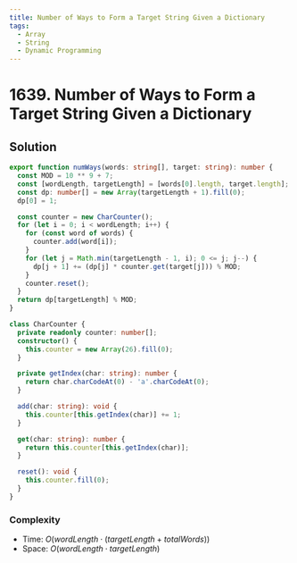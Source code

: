```yaml
---
title: Number of Ways to Form a Target String Given a Dictionary
tags:
  - Array
  - String
  - Dynamic Programming
---
```


# 1639. Number of Ways to Form a Target String Given a Dictionary

<Badges>
  <LevelBadge level="hard" />
  <TopicBadge name="Array" slug="array" />
  <TopicBadge name="String" slug="string" />
  <TopicBadge name="Dynamic Programming" slug="dynamic-programming" />
</Badges>

## Solution

```typescript filename="solution.ts" copy
export function numWays(words: string[], target: string): number {
  const MOD = 10 ** 9 + 7;
  const [wordLength, targetLength] = [words[0].length, target.length];
  const dp: number[] = new Array(targetLength + 1).fill(0);
  dp[0] = 1;

  const counter = new CharCounter();
  for (let i = 0; i < wordLength; i++) {
    for (const word of words) {
      counter.add(word[i]);
    }
    for (let j = Math.min(targetLength - 1, i); 0 <= j; j--) {
      dp[j + 1] += (dp[j] * counter.get(target[j])) % MOD;
    }
    counter.reset();
  }
  return dp[targetLength] % MOD;
}

class CharCounter {
  private readonly counter: number[];
  constructor() {
    this.counter = new Array(26).fill(0);
  }

  private getIndex(char: string): number {
    return char.charCodeAt(0) - 'a'.charCodeAt(0);
  }

  add(char: string): void {
    this.counter[this.getIndex(char)] += 1;
  }

  get(char: string): number {
    return this.counter[this.getIndex(char)];
  }

  reset(): void {
    this.counter.fill(0);
  }
}
```

### Complexity

- Time: $O(wordLength \cdot (targetLength + totalWords))$
- Space: $O(wordLength \cdot targetLength)$

<ProblemLink
  codingSite="leetcode"
  href="https://leetcode.com/problems/number-of-ways-to-form-a-target-string-given-a-dictionary"
  title="Number of Ways to Form a Target String Given a Dictionary"
/>
